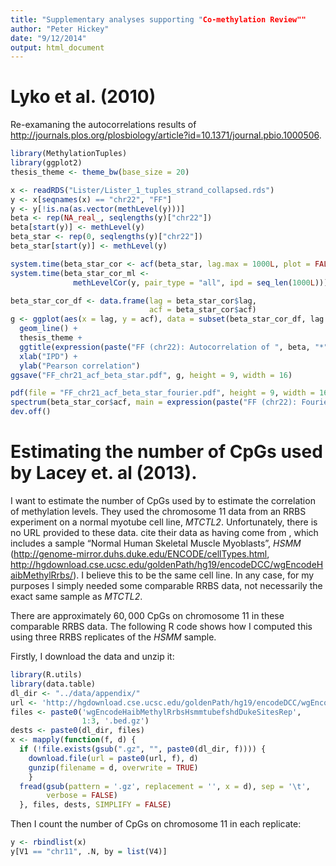 ```yaml
---
title: "Supplementary analyses supporting "Co-methylation Review""
author: "Peter Hickey"
date: "9/12/2014"
output: html_document
---
```


# Lyko et al. (2010)

Re-examaning the autocorrelations results of [http://journals.plos.org/plosbiology/article?id=10.1371/journal.pbio.1000506](http://journals.plos.org/plosbiology/article?id=10.1371/journal.pbio.1000506).

```r
library(MethylationTuples)
library(ggplot2)
thesis_theme <- theme_bw(base_size = 20)

x <- readRDS("Lister/Lister_1_tuples_strand_collapsed.rds")
y <- x[seqnames(x) == "chr22", "FF"]
y <- y[!is.na(as.vector(methLevel(y)))]
beta <- rep(NA_real_, seqlengths(y)["chr22"])
beta[start(y)] <- methLevel(y)
beta_star <- rep(0, seqlengths(y)["chr22"])
beta_star[start(y)] <- methLevel(y)

system.time(beta_star_cor <- acf(beta_star, lag.max = 1000L, plot = FALSE))
system.time(beta_star_cor_ml <- 
              methLevelCor(y, pair_type = "all", ipd = seq_len(1000L)))

beta_star_cor_df <- data.frame(lag = beta_star_cor$lag, 
                               acf = beta_star_cor$acf)
g <- ggplot(aes(x = lag, y = acf), data = subset(beta_star_cor_df, lag > 0)) + 
  geom_line() + 
  thesis_theme + 
  ggtitle(expression(paste("FF (chr22): Autocorrelation of ", beta, "*"))) + 
  xlab("IPD") + 
  ylab("Pearson correlation")
ggsave("FF_chr21_acf_beta_star.pdf", g, height = 9, width = 16)

pdf(file = "FF_chr21_acf_beta_star_fourier.pdf", height = 9, width = 16)
spectrum(beta_star_cor$acf, main = expression(paste("FF (chr22): Fourier transform of autocorrelation of ", beta, "*")))
dev.off()
```

# Estimating the number of CpGs used by Lacey et. al (2013).

I want to estimate the number of CpGs used by \citet{Lacey:2013iy} to estimate the correlation of methylation levels. They used the chromosome 11 data from an RRBS experiment on a normal myotube cell line, _MTCTL2_. Unfortunately, there is no URL provided to these data. \citet{Lacey:2013iy} cite their data as having come from \citet{Tsumagari:2013gn}, which includes a sample "Normal Human Skeletal Muscle Myoblasts", _HSMM_ ([http://genome-mirror.duhs.duke.edu/ENCODE/cellTypes.html](http://genome-mirror.duhs.duke.edu/ENCODE/cellTypes.html), [http://hgdownload.cse.ucsc.edu/goldenPath/hg19/encodeDCC/wgEncodeHaibMethylRrbs/](http://hgdownload.cse.ucsc.edu/goldenPath/hg19/encodeDCC/wgEncodeHaibMethylRrbs/)). I believe this to be the same cell line. In any case, for my purposes I simply needed some comparable RRBS data, not necessarily the exact same sample as  _MTCTL2_.

There are approximately $60,000$ CpGs on chromosome 11 in these comparable RRBS data. The following R code shows how I computed this using three RRBS replicates of the _HSMM_ sample.

Firstly, I download the data and unzip it:
```r
library(R.utils)
library(data.table)
dl_dir <- "../data/appendix/"
url <- 'http://hgdownload.cse.ucsc.edu/goldenPath/hg19/encodeDCC/wgEncodeHaibMethylRrbs/'
files <- paste0('wgEncodeHaibMethylRrbsHsmmtubefshdDukeSitesRep',
                1:3, '.bed.gz')
dests <- paste0(dl_dir, files)
x <- mapply(function(f, d) {
  if (!file.exists(gsub(".gz", "", paste0(dl_dir, f)))) {
    download.file(url = paste0(url, f), d)
    gunzip(filename = d, overwrite = TRUE)
    }
  fread(gsub(pattern = '.gz', replacement = '', x = d), sep = '\t',
        verbose = FALSE)
  }, files, dests, SIMPLIFY = FALSE)
```

Then I count the number of CpGs on chromosome 11 in each replicate:
```r
y <- rbindlist(x)
y[V1 == "chr11", .N, by = list(V4)]
```
